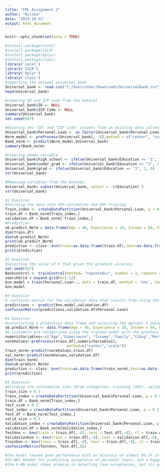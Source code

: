 ---
title: "FML Assignment 2"
author: "Ritika"
date: "2023-10-22"
output: html_document
---

```{r setup, include=FALSE}
knitr::opts_chunk$set(echo = TRUE)
```
```{r}
#install.package(Caret)
#install.package(ISLR)
#install.package(dplyr)
#install.package(class)
library('caret')
library('ISLR')
library('dplyr')
library('class')
#importing the dataset universal_bank
Universal_bank <- read.csv("C:/Users/User/Downloads/UniversalBank.csv")
head(Universal_bank)
```
```{r}
#removing ID and ZIP code from the dataset 
Universal_bank$ID <- NULL
Universal_bank$ZIP.Code <- NULL
summary(Universal_bank)
set.seed(567)
```

```{r}
#deleting the "ID" and "ZIP Code" columns from an existing data collection, then normalizing
Universal_bank$Personal.Loan =  as.factor(Universal_bank$Personal.Loan)
Norm_model <- preProcess(Universal_bank[, -8],method = c("center", "scale"))
Bank_norm <- predict(Norm_model,Universal_bank)
summary(Bank_norm)

```

```{r}
#creating dummy variable
Universal_bank$high_school <- ifelse(Universal_bank$Education == "1", 1, 0)
Universal_bank$under_grad <- ifelse(Universal_bank$Education == "2", 1, 0)
Universal_bank$grad <- ifelse(Universal_bank$Education == "3", 1, 0)
str(Universal_bank)


```
```{r}
#Removing variables from the dataset.
Universal_bank= subset(Universal_bank, select = -c(Education) )
str(Universal_bank)
```
```{r}
#1 Question
#dividing the data into 40% validation and 60% training
Train_index <- createDataPartition(Universal_bank$Personal.Loan, p = 0.7, list = FALSE)
train.df = Bank_norm[Train_index,]
validation.df = Bank_norm[-Train_index,]
#Prediction 
ub.predict_Norm = data.frame(Age = 40, Experience = 10, Income = 84, Family = 2, CCAvg = 2, high_school = 0, under_graduation = 1, graduation = 0, Mortgage = 0, Securities.Account =0, CD.Account = 0, Online = 1, CreditCard = 1)
dim(train.df)
dim(ub.predict_Norm)
print(ub.predict_Norm)
prediction <- class::knn(train=as.data.frame(train.df),test=as.data.frame(ub.predict_Norm[,-c(7)]),cl=train.df$Personal.Loan, k=1)
print(prediction)
```
```{r}
#2 Question 
#selecting the value of k that gives the greatest accuracy
set.seed(457)
Bankcontrol <- trainControl(method= "repeatedcv", number = 3, repeats = 2)
searchGrid = expand.grid(k=1:12)
knn.model = train(Personal.Loan~., data = train.df, method = 'knn', tuneGrid = searchGrid,trControl = Bankcontrol)
knn.model
```

```{r}
#3 Question 
# confusion matrix for the validation data that results from using the best k.
predictions <- predict(knn.model,validation.df)
confusionMatrix(predictions,validation.df$Personal.Loan)

```
```{r}
#4 Question
#constructing a prediction data frame and selecting the optimal k value 
ub.predict_Norm <- data.frame(Age = 40, Experience = 10, Income = 84, Family = 2, CCAvg = 2, high_school = 0, under_graduation = 1, graduation = 0, Mortgage = 0, Securities.Account =0, CD.Account = 0, Online = 1, CreditCard = 1)
#A Customers are categorized using the trained model with the greatest k value.
numericVariables<-c("Age","Experience", "Income","Family","CCAvg","Mortgage")
normValues<-preProcess(train.df[,numericVariables],
                            method=c("center","scale"))
train_norm<-predict(normValues,train.df)
val_norm<-predict(normValues,validation.df)
dim(train_norm)
dim(ub.predict_Norm)
prediction <- class::knn(train=as.data.frame(train_norm),test=as.data.frame(ub.predict_Norm[,-c(7)]),cl=train.df$Personal.Loan, k=3)
print(prediction)
```
```{r}
#5 Question 
#dividing the information into three categories: training (50%), validation (30%), and test (20%).
train_size = 0.5
Train_index = createDataPartition(Universal_bank$Personal.Loan, p = 0.5, list = FALSE)
train.df = Bank_norm[Train_index,]
test_size = 0.2
Test_index = createDataPartition(Universal_bank$Personal.Loan, p = 0.2, list = FALSE)
Test.df = Bank_norm[Test_index,]
valid_size = 0.3
Validation_index = createDataPartition(Universal_bank$Personal.Loan, p = 0.3, list = FALSE)
validation.df = Bank_norm[Validation_index,]
Testknn <- knn(train = train.df[,-8], test = Test.df[,-8], cl = train.df[,8], k =3)
Validationknn <- knn(train = train.df[,-8], test = validation.df[,-8], cl = train.df[,8], k =3)
Trainknn <- knn(train = train.df[,-8], test = train.df[,-8], cl = train.df[,8], k =3)
confusionMatrix(Testknn, Test.df[,8])
```
```{r}

#The model showed good performance with an accuracy of almost 96.2% in the analysis of the k-Nearest Neighbors 
#(k-NN) #model for predicting acceptance of personal loans, and a Kappa score suggesting high agreement between #forecasts and actual outcomes (Kappa = 0.7427). The sensitivity of the model was excellent; it identified roughly #99.67% of loan acceptances accurately. But at roughly 63.54%, its specificity—that is, its ability to correctly #detect non-loan acceptances—was comparatively lower.The percentage of accurate "loan acceptance" forecastsv #represented by the positive predictive value was roughly 96.26%, whereas the negative predictive value for "no loan #acceptance" predictions was almost 95.31%. The average balanced accuracy, at 81.6%, strikes a compromise between #specificity and sensitivity. Interestingly, the training accuracy was just slightly greater than the test and #validation sets' accuracy, suggesting that the model does a good job of generalizing to new data. In conclusion, 
#the k-NN model shows promise in detecting loan acceptances, but its precision for non-loan acceptances may need to #be increased.
```

